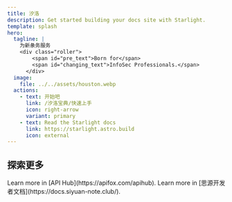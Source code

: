 ```yaml
---
title: 汐洛
description: Get started building your docs site with Starlight.
template: splash
hero:
  tagline: |
    为新彖务服务
    <div class="roller">
        <span id="pre_text">Born for</span>
        <span id="changing_text">InfoSec Professionals.</span>
      </div>
  image:
    file: ../../assets/houston.webp
  actions:
    - text: 开始吧
      link: /汐洛宝典/快速上手
      icon: right-arrow
      variant: primary
    - text: Read the Starlight docs
      link: https://starlight.astro.build
      icon: external
---
```



<StatusComponent />

## 探索更多

<CardGrid >
	<Card title="API Hub" icon="rocket">
		Learn more in [API Hub](https://apifox.com/apihub).
	</Card>
	<Card title="思源开发者文档" icon="open-book">
		Learn more in [思源开发者文档](https://docs.siyuan-note.club/).
	</Card>
</CardGrid>

<SpeedInsights/>
<ScriptWorkaround />
